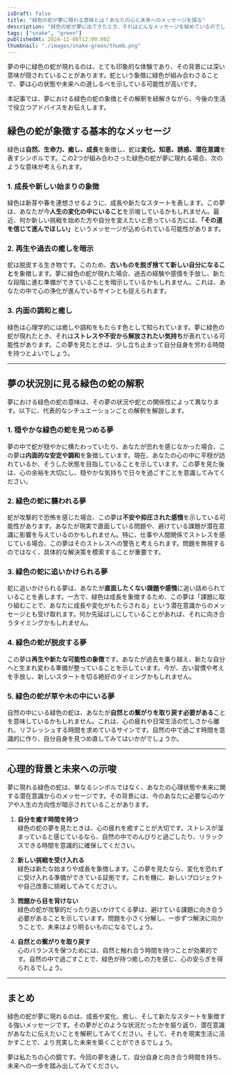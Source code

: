 ```yaml
---
isDraft: false
title: "緑色の蛇が夢に現れる意味とは？あなたの心と未来へのメッセージを探る"
description: "緑色の蛇が夢に出てきたとき、それはどんなメッセージを秘めているのでしょうか？自然、成長、再生、誘惑などの象徴を夢占いの視点から解説し、心理的な背景や未来へのヒント、行動指針をお届けします。"
tags: ["snake", "green"]
publishedAt: 2024-12-08T12:00:00Z
thumbnail: "./images/snake-green/thumb.png"
---
```


夢の中に緑色の蛇が現れるのは、とても印象的な体験であり、その背景には深い意味が隠されていることがあります。蛇という象徴に緑色が組み合わさることで、夢は心の状態や未来への道しるべを示している可能性が高いです。

本記事では、夢における緑色の蛇の象徴とその解釈を紐解きながら、今後の生活で役立つアドバイスをお伝えします。

<TableOfContents />

## 緑色の蛇が象徴する基本的なメッセージ

緑色は<strong>自然、生命力、癒し、成長</strong>を象徴し、蛇は<strong>変化、知恵、誘惑、潜在意識</strong>を表すシンボルです。この2つが組み合わさった緑色の蛇が夢に現れる場合、次のような意味が考えられます。

### 1. 成長や新しい始まりの象徴

緑色は新芽や春を連想させるように、成長や新たなスタートを表します。この夢は、あなたが今<strong>人生の変化の中にいること</strong>を示唆しているかもしれません。最近、何か新しい挑戦を始めた方や自分を変えたいと思っている方には、<strong>「その道を信じて進んでほしい」</strong>というメッセージが込められている可能性があります。

### 2. 再生や過去の癒しを暗示

蛇は脱皮する生き物です。このため、<strong>古いものを脱ぎ捨てて新しい自分になること</strong>を象徴します。夢に緑色の蛇が現れた場合、過去の経験や感情を手放し、新たな段階に進む準備ができていることを暗示しているかもしれません。これは、あなたの中で心の浄化が進んでいるサインとも捉えられます。

### 3. 内面の調和と癒し

緑色は心理学的には癒しや調和をもたらす色として知られています。夢に緑色の蛇が現れたとき、それは<strong>ストレスや不安から解放されたい気持ち</strong>が表れている可能性があります。この夢を見たときは、少し立ち止まって自分自身を労わる時間を持つとよいでしょう。

---

## 夢の状況別に見る緑色の蛇の解釈

夢における緑色の蛇の意味は、その夢の状況や蛇との関係性によって異なります。以下に、代表的なシチュエーションごとの解釈を解説します。

### 1. 穏やかな緑色の蛇を見つめる夢

夢の中で蛇が穏やかに横たわっていたり、あなたが恐れを感じなかった場合、この夢は<strong>内面的な安定や調和</strong>を象徴しています。現在、あなたの心の中に平穏が訪れているか、そうした状態を目指していることを示しています。この夢を見た後は、心の余裕を大切にし、穏やかな気持ちで日々を過ごすことを意識してみてください。

### 2. 緑色の蛇に襲われる夢

蛇が攻撃的で恐怖を感じた場合、この夢は<strong>不安や抑圧された感情</strong>を示している可能性があります。あなたが現実で直面している問題や、避けている課題が潜在意識に影響を与えているのかもしれません。特に、仕事や人間関係でストレスを感じている場合、この夢はそのストレスへの警告と考えられます。問題を無視するのではなく、具体的な解決策を模索することが重要です。

### 3. 緑色の蛇に追いかけられる夢

蛇に追いかけられる夢は、あなたが<strong>直面したくない課題や感情</strong>に追い詰められていることを表します。一方で、緑色は成長を象徴するため、この夢は「課題に取り組むことで、あなたに成長や変化がもたらされる」という潜在意識からのメッセージとも受け取れます。何か先延ばしにしていることがあれば、それに向き合うタイミングかもしれません。

### 4. 緑色の蛇が脱皮する夢

この夢は<strong>再生や新たな可能性の象徴</strong>です。あなたが過去を乗り越え、新たな自分へと生まれ変わる準備が整っていることを示しています。今が、古い習慣や考えを手放し、新しいスタートを切る絶好のタイミングかもしれません。

### 5. 緑色の蛇が草や木の中にいる夢

自然の中にいる緑色の蛇は、あなたが<strong>自然との繋がりを取り戻す必要がある</strong>ことを意味しているかもしれません。これは、心の疲れや日常生活の忙しさから離れ、リフレッシュする時間を求めているサインです。自然の中で過ごす時間を意識的に作り、自分自身を見つめ直してみてはいかがでしょうか。

---

## 心理的背景と未来への示唆

夢に現れる緑色の蛇は、単なるシンボルではなく、あなたの心理状態や未来に関する潜在意識からのメッセージです。その背景には、今のあなたに必要な心のケアや人生の方向性が暗示されていることがあります。

1. <strong>自分を癒す時間を持つ</strong>
   <br />
   緑色の蛇の夢を見たときは、心の疲れを癒すことが大切です。ストレスが溜まっていると感じているなら、自然の中でのんびりと過ごしたり、リラックスできる時間を意識的に確保してください。

2. <strong>新しい挑戦を受け入れる</strong>
   <br />
   緑色は新たな始まりや成長を象徴します。この夢を見たなら、変化を恐れずに受け入れる準備ができている証拠です。これを機に、新しいプロジェクトや自己改善に挑戦してみてください。

3. <strong>問題から目を背けない</strong>
   <br />
   緑色の蛇が攻撃的だったり追いかけてくる夢は、避けている課題に向き合う必要があることを示しています。問題を小さく分解し、一歩ずつ解決に向かうことで、未来はより明るいものになるでしょう。

4. <strong>自然との繋がりを取り戻す</strong>
   <br />
   心のバランスを保つためには、自然と触れ合う時間を持つことが効果的です。自然の中で過ごすことで、緑色が持つ癒しの力を感じ、心の安らぎを得られるでしょう。

---

## まとめ

緑色の蛇が夢に現れるのは、成長や変化、癒し、そして新たなスタートを象徴する強いメッセージです。その夢がどのような状況だったかを振り返り、潜在意識があなたに伝えたいことを解釈してみてください。そして、それを現実生活に活かすことで、より充実した未来を築くことができるでしょう。

夢は私たちの心の鏡です。今回の夢を通して、自分自身と向き合う時間を持ち、未来への一歩を踏み出してみてください。
